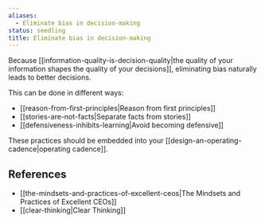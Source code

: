 ```yaml
---
aliases:
  - Eliminate bias in decision-making
status: seedling
title: Eliminate bias in decision-making
---
```

Because [[information-quality-is-decision-quality|the quality of your information shapes the quality of your decisions]], eliminating bias naturally leads to better decisions.

This can be done in different ways:

- [[reason-from-first-principles|Reason from first principles]]
- [[stories-are-not-facts|Separate facts from stories]]
- [[defensiveness-inhibits-learning|Avoid becoming defensive]]

These practices should be embedded into your [[design-an-operating-cadence|operating cadence]].

## References

- [[the-mindsets-and-practices-of-excellent-ceos|The Mindsets and Practices of Excellent CEOs]]
- [[clear-thinking|Clear Thinking]]
